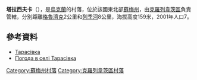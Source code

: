 {{coord|51|37|44|N|33|28|1|E|scale:100000_region:UA|display=title}}

'''塔拉西夫卡'''（{{lang-uk|Тарасівка}}），是[[烏克蘭|烏克蘭]]的村落，位於該國東北部[[蘇梅州|蘇梅州]]，由[[克羅列韋茨區|克羅列韋茨區]]負責管轄，分別距離[[格魯濟克_(克羅列韋茨區)|格魯濟克]]2公里和[[列季河_(埃斯曼河支流)|列季河]]8公里，海拔高度159米，2001年人口7。

==參考資料==
* [http://gska2.rada.gov.ua/pls/z7502/A005?rdat1=26.08.2009&rf7571=42722 Тарасівка]{{dead link|date=2017年12月 |bot=InternetArchiveBot |fix-attempted=yes }}
* [http://weather.in.ua/ua/symskaja/25844 Погода в селі Тарасівка] {{Wayback|url=http://weather.in.ua/ua/symskaja/25844 |date=20160305204428 }}

{{DEFAULTSORT:Тарасівка}}
[[Category:蘇梅州村落|Category:蘇梅州村落]]
[[Category:克羅列韋茨區村落|Category:克羅列韋茨區村落]]


{{Sumy-geo-stub}}
